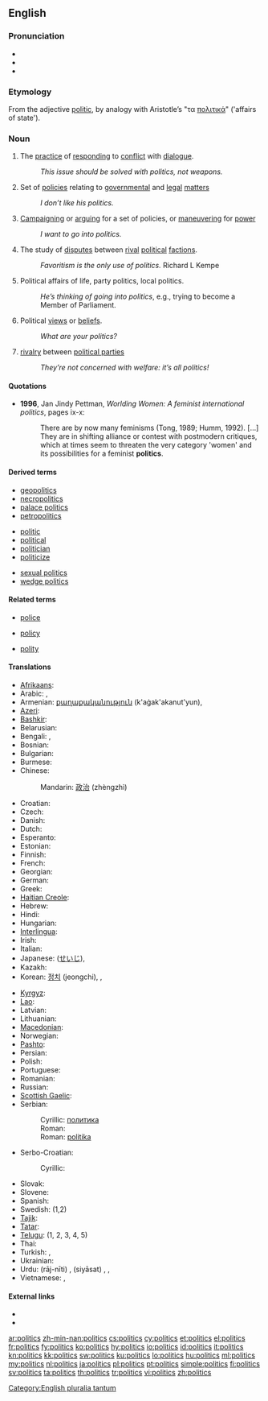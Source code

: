 ==English==
{{wikipedia}}

===Pronunciation===
* {{IPA|/ˈpɒl.ɪ.tɪks/}}
* {{audio|en-us-politics.ogg|Audio (US)}}
* {{audio|En-uk-politics.ogg|Audio (UK)}}

===Etymology===
From the adjective [[politic]], by analogy with Aristotle’s "τα [[πολιτικά]]" ('affairs of state').

===Noun===
{{infl|en|noun|plural uncountable, sometimes treated as singular uncountable}}

# The [[practice]] of [[responding]] to [[conflict]] with [[dialogue]].
#: ''This issue should be solved with politics, not weapons.''
# Set of [[policies]] relating to [[governmental]] and [[legal]] [[matters]]
#: ''I don’t like his politics.''
# [[campaigning|Campaigning]] or [[arguing]] for a set of policies, or [[maneuvering]] for [[power]]
#: ''I want to go into politics.''
# The study of [[disputes]] between [[rival]] [[political]] [[factions]].
#: ''Favoritism is the only use of politics.'' Richard L Kempe
# Political affairs of life, party politics, local politics.
#: ''He’s thinking of going into politics'', e.g., trying to become a Member of Parliament.
# Political [[views]] or [[beliefs]].
#: ''What are your politics?''
# [[rivalry]] between [[political parties]]
#: ''They’re not concerned with welfare: it’s all politics!''

====Quotations====
* '''1996''', Jan Jindy Pettman, ''Worlding Women: A feminist international politics'', pages ix-x:
*: There are by now many feminisms (Tong, 1989; Humm, 1992). [...] They are in shifting alliance or contest with postmodern critiques, which at times seem to threaten the very category 'women' and its possibilities for a feminist '''politics'''.

====Derived terms====
{{rel-top3|Terms derived from ''politics''}}
* [[geopolitics]]
* [[necropolitics]]
* [[palace politics]]
* [[petropolitics]]
{{rel-mid3}}
* [[politic]]
* [[political]]
* [[politician]]
* [[politicize]]
{{rel-mid3}}
* [[sexual politics]]
* [[wedge politics]]
{{rel-bottom}}

====Related terms====
{{rel-top3|Terms etymologically related to ''politics''}}
* [[police]]
{{rel-mid3}}
* [[policy]]
{{rel-mid3}}
* [[polity]]
{{rel-bottom}}

====Translations====
{{trans-top}}
* [[Afrikaans]]: {{t-|af|politiek|xs=Afrikaans}}
* Arabic: {{Arab|[[سياسة]]}} {{unicode|(siyāsa)}} {{f}}, {{t|ar|سياسة|f|tr=siyāsa|sc=Arab}}
* Armenian: [[քաղաքականություն]] (k'aġak'akanut'yun), {{t|hy|քաղաքականություն|tr=k'aġak'akanut'yun|sc=Armn}}
* [[Azeri]]: {{t|az|siyasət}}
* [[Bashkir]]: {{tø|ba|сәйәсәт|tr=səyəsət|sc=Cyrl}}
* Belarusian: {{t|be|палітыка|f|tr=palítyka|sc=Cyrl}}
* Bengali: {{t|bn|রাজনীতি|sc=Beng|xs=Bengali}}, {{t|bn|রাজনীতি|tr=rajôniti|sc=Beng}}
* Bosnian: {{t-|bs|politika|f}}
* Bulgarian: {{t+|bg|политика|f|tr=polítika}}
* Burmese: {{t|my|နိုင်ငံရေး|tr=nain-gan-jei:|sc=Mymr}}
* Chinese:
*: Mandarin: [[政治]] (zhèngzhì)
* Croatian: {{t-|hr|politika|f|alt=polìtika}}
* Czech: {{t+|cs|politika|f}}
* Danish: {{t-|da|politik|c}}
* Dutch: {{t+|nl|politiek|f}}
* Esperanto: {{t-|eo|politiko|xs=Esperanto}}
* Estonian: {{t|et|poliitika}}
* Finnish: {{t+|fi|politiikka}}
* French: {{t+|fr|politique|f}}
* Georgian: {{t|ka|პოლიტიკა|tr=politika|sc=Geor|xs=Georgian}}
* German: {{t+|de|Politik|f}}
* Greek: {{t|el|πολιτική|f|tr=politikí}}
* [[Haitian Creole]]: {{tø|ht|politik}}
* Hebrew: {{t|he|פוליטיקה|f|tr=pōlīṭīqeh}}
* Hindi: {{t+|hi|राजनीति|f|tr=rājnīti|xs=Hindi}}
* Hungarian: {{t+|hu|politika}}
* [[Interlingua]]: {{t-|ia|politica|f|xs=Interlingua}}
* Irish: {{t|ga|polaitíocht}}
* Italian: {{t+|it|politica|f}}
* Japanese: {{t+|ja|政治|tr=seiji}} ([[せいじ]]), {{t|ja|政治|tr=せいじ, seiji|sc=Jpan}}
* Kazakh: {{t|kk|саясат|tr=sayasat|sc=Cyrl}}
* Korean: [[정치]] (jeongchi), {{t|ko|정치|tr=jeongchi|sc=Kore}}, {{t|ko|政治|sc=Kore}}
{{trans-mid}}
* [[Kyrgyz]]: {{t|ky|саясат|tr=sayasat|sc=Cyrl}}
* [[Lao]]: {{t+|lo|ການເມືອງ|tr=kaan-myang|sc=Laoo|xs=Lao}}
* Latvian: {{t-|lv|politika|xs=Latvian}}
* Lithuanian: {{t|lt|politika|f}}
* [[Macedonian]]: {{t|mk|политика|f|tr=polítika|sc=Cyrl}}
* Norwegian: {{t+|no|politikk|m}}
* [[Pashto]]: {{t|ps|سياست|sc=ps-Arab}}
* Persian: {{t+|fa|سیاست|tr=siyâsat|xs=Persian}}
* Polish: {{t+|pl|polityka|f}}
* Portuguese: {{t+|pt|política|f}}
* Romanian: {{t|ro|politică|f}}
* Russian: {{t+|ru|политика|f|tr=polítika}}
* [[Scottish Gaelic]]: {{t-|gd|sluagh-iùl|m|xs=Scottish Gaelic}}
* Serbian:
*: Cyrillic: [[политика#Serbian|политика]] {{f}}
*: Roman: {{t|sh|politika|f}}
*: Roman: [[politika#Serbian|politika]] {{f}}
* Serbo-Croatian:
*: Cyrillic: {{t|sh|политика|f}}
* Slovak: {{t-|sk|politika|f}}
* Slovene: {{t|sl|politika|f}}
* Spanish: {{t+|es|política|f}}
* Swedish: {{t+|sv|politik|c}} (1,2)
* [[Tajik]]: {{t|tg|сиёсат|tr=siyosat|sc=Cyrl}}
* [[Tatar]]: {{t|tt|сәясәт|tr=səyasət|sc=Cyrl}}
* [[Telugu]]: {{t|te|రాజకీయాలు|tr=rājakēyālu}} (1, 2, 3, 4, 5)
* Thai: {{t|th|การเมือง|tr=kaanmeung|sc=Thai}}
* Turkish: {{t+|tr|politika}},  {{t|tr|siyaset}}
* Ukrainian: {{t|uk|політика|f|tr=polítyka|sc=Cyrl}}
* Urdu: {{ur-Arab|[[راج نیتی]]}} (rāj-nīti) {{f}}, {{ur-Arab|[[سیاست]]}} (siyāsat) {{f}}, {{t|ur|راج نیتی|f|tr=rāj-nīti|sc=ur-Arab}}, {{t|ur|سیاست|f|tr=siyāsat|sc=ur-Arab}}
* Vietnamese: {{t|vi|chính trị|xs=Vietnamese}}, {{t|vi|政治}}
{{trans-bottom}}

====External links====
* {{R:Webster 1913}}
* {{R:Century 1911}}

[[Category:English pluralia tantum]]

[[ar:politics]]
[[zh-min-nan:politics]]
[[cs:politics]]
[[cy:politics]]
[[et:politics]]
[[el:politics]]
[[fr:politics]]
[[fy:politics]]
[[ko:politics]]
[[hy:politics]]
[[io:politics]]
[[id:politics]]
[[it:politics]]
[[kn:politics]]
[[kk:politics]]
[[sw:politics]]
[[ku:politics]]
[[lo:politics]]
[[hu:politics]]
[[ml:politics]]
[[my:politics]]
[[nl:politics]]
[[ja:politics]]
[[pl:politics]]
[[pt:politics]]
[[simple:politics]]
[[fi:politics]]
[[sv:politics]]
[[ta:politics]]
[[th:politics]]
[[tr:politics]]
[[vi:politics]]
[[zh:politics]]